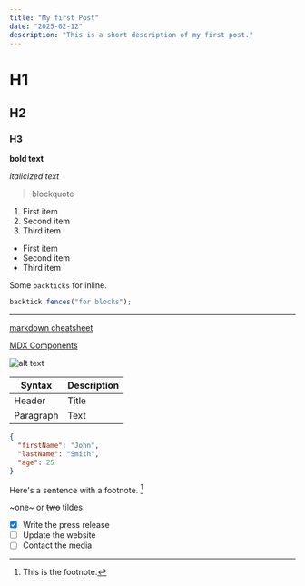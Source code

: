 ```yaml
---
title: "My first Post"
date: "2025-02-12"
description: "This is a short description of my first post."
---
```


# H1

## H2

### H3

**bold text**

_italicized text_

> blockquote

1. First item
2. Second item
3. Third item

- First item
- Second item
- Third item

Some `backticks` for inline.

```javascript
backtick.fences("for blocks");
```

---

[markdown cheatsheet](https://www.markdownguide.org/cheat-sheet/)

[MDX Components](https://mdxjs.com/table-of-components/)

![alt text](image.jpg)

| Syntax    | Description |
| --------- | ----------- |
| Header    | Title       |
| Paragraph | Text        |

```json
{
  "firstName": "John",
  "lastName": "Smith",
  "age": 25
}
```

Here's a sentence with a footnote. [^1]

[^1]: This is the footnote.

~one~ or ~~two~~ tildes.

- [x] Write the press release
- [ ] Update the website
- [ ] Contact the media
